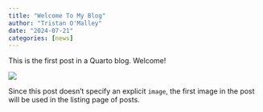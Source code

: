 ```yaml
---
title: "Welcome To My Blog"
author: "Tristan O'Malley"
date: "2024-07-21"
categories: [news]
---
```


This is the first post in a Quarto blog. Welcome!

![](thumbnail.jpg)

Since this post doesn't specify an explicit `image`, the first image in the post will be used in the listing page of posts.
